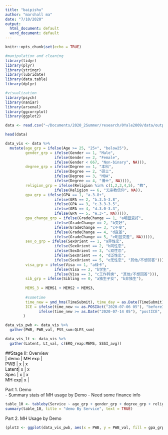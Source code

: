 ```yaml
---
title: "baipishu"
author: "marshall ma"
date: "7/10/2020"
output:
  html_document: default
  word_document: default
---
```


```r
knitr::opts_chunk$set(echo = TRUE)
```
```r
#manipulation and cleaning
library(tidyr)
library(plyr)
library(stringr)
library(lubridate)
library(data.table)
library(dplyr)

#visualization
library(psych)
library(naniar)
library(arsenal)
library(ggcorrplot)
library(ggplot2)
```
```r
data <- read.csv("~/Documents/2020_2Summer/research/0Yale2009/data/output/bps_df0722_xm0725.csv", comment.char="#", encoding = "UTF-8")

head(data)
```



```r
data_vis <- data %>% 
  mutate(age_grp = ifelse(Age >= 25, "25+", "below25"), 
         gender_grp = ifelse(Gender == 1, "Male", 
                      ifelse(Gender == 2, "Female", 
                      ifelse(Gender < 667, "Non-binary", NA))), 
         degree_grp = ifelse(Degree == 1, "本科", 
                      ifelse(Degree == 2, "硕士", 
                      ifelse(Degree == 3, "MBA", 
                      ifelse(Degree == 4, "博士", NA)))),
         religion_grp = ifelse(Religion %in% c(1,2,3,4,5), "教", 
                      ifelse(Religion == 6, "无宗教信仰", NA)),
         gpa_grp = ifelse(GPA == 1, "a.3.8+", 
                      ifelse(GPA == 2, "b.3.5-3.8", 
                      ifelse(GPA == 3, "c.3.3-3.5", 
                      ifelse(GPA == 4, "d.3.0-3.3", 
                      ifelse(GPA == 5, "e.3-", NA))))),
         gpa_change_grp = ifelse(GradeChange == 1, "a明显变好", 
                      ifelse(GradeChange == 2, "b变好", 
                      ifelse(GradeChange == 3, "c不变", 
                      ifelse(GradeChange == 4, "d变差", 
                      ifelse(GradeChange == 5, "e明显变差", NA))))),
         sex_o_grp = ifelse(SexOrient == 1, "a异性恋", 
                      ifelse(SexOrient == 2, "b同性恋", 
                      ifelse(SexOrient == 3, "c双性恋", 
                      ifelse(SexOrient == 4, "d泛性恋", 
                      ifelse(SexOrient == 5, "e无性恋", "其他/不想回答"))))),
         visa_grp = ifelse(Visa == 1, "a绿卡", 
                      ifelse(Visa == 2, "b学生", 
                      ifelse(Visa == 3, "c工作转换", "其他/不想回答"))), 
         sib_grp = ifelse(Sibling == 0, "a独生子女", "b非独生"), 
         
         MEMS_3 = MEMS1 + MEMS2 + MEMS3,
         
         #sometime
         time_new = ymd_hms(TimeSubmit), time_day = as.Date(TimeSubmit),
         ICE = ifelse(time_new <= as.POSIXct("2020-07-06 05"), "beforeICE", 
               ifelse(time_new >= as.Date("2020-07-14 05"), "postICE", "duringICE"))
        ) 

data_vis_pwb <- data_vis %>%
  gather(PWB, PWB_val, PSS_sum:QLES_sum)

data_vis_lt <- data_vis %>%
  gather(Latent, Lt_val, c(ERQ_reap:MEMS, SSSI_avg))
```

##Stage II: Overview    
      |  demo   |   MH exp |    
PWB   |   x     |     x    
Latent|   x     |     x    
Spec  |   x     |     x    
MH exp|   x     |    

Part 1. Demo  
- Summary stats of MH usage by Demo
- Need some finance info
```r

table_10 <- tableby(Service ~ age_grp + gender_grp + degree_grp + religion_grp + sex_o_grp + sib_grp + visa_grp + gpa_grp + gpa_change_grp, data = data_vis)
summary(table_10, title = "demo By Service", text = TRUE)


```

Part 2. MH Usage by Demo
```r
(plot3 <- ggplot(data_vis_pwb, aes(x = PWB, y = PWB_val, fill = gpa_grp)) + geom_bar(position = "dodge", stat = "summary", fun = mean) + scale_fill_brewer(palette="Greys"))

```

